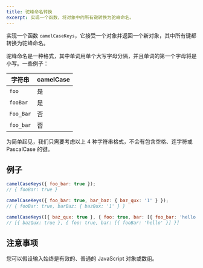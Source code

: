 ```yaml
---
title: 驼峰命名转换
excerpt: 实现一个函数，将对象中的所有键转换为驼峰命名。
---
```


实现一个函数 `camelCaseKeys`，它接受一个对象并返回一个新对象，其中所有键都转换为驼峰命名。

驼峰命名是一种格式，其中单词用单个大写字母分隔，并且单词的第一个字母将是小写。一些例子：

| 字符串    | camelCase |
| --------- | --------- |
| `foo`     | 是       |
| `fooBar`  | 是       |
| `Foo_Bar` | 否        |
| `foo_bar` | 否        |

为简单起见，我们只需要考虑以上 4 种字符串格式，不会有包含空格、连字符或 PascalCase 的键。

## 例子

```js
camelCaseKeys({ foo_bar: true });
// { fooBar: true }

camelCaseKeys({ foo_bar: true, bar_baz: { baz_qux: '1' } });
// { fooBar: true, barBaz: { bazQux: '1' } }

camelCaseKeys([{ baz_qux: true }, { foo: true, bar: [{ foo_bar: 'hello' }] }]);
// [{ bazQux: true }, { foo: true, bar: [{ fooBar: 'hello' }] }]
```

## 注意事项

您可以假设输入始终是有效的、普通的 JavaScript 对象或数组。
